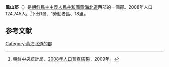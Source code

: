{{Infobox   Korean settlement
| context = north
|  img=DPRK2006_Hwangbuk-Bongsan.PNG
| hangul =봉산군
| hanja ={{linktext|鳳|山|郡}}
| rr=Bongsan-gun
| mr=Pongsan-gun
|  pop = 124,745
| popyear = 2008
|  divs = 1邑、1勞動者區、18里
}}
'''鳳山郡'''（{{kor|諺=봉산군|漢=鳳山郡|羅=Pongsan gun|f=y}}）是[[朝鮮民主主義人民共和國|朝鮮民主主義人民共和國]][[黃海北道|黃海北道]]西部的一個郡。2008年人口124,745人。<ref>朝鮮中央統計局，[http://unstats.un.org/unsd/demographic/sources/census/2010_PHC/North_Korea/Final%20national%20census%20report.pdf 2008年人口普查結果]，2009年。</ref>下分1邑、1勞動者區、18里。

==参考文献==
<div  class="references-small">
<references></references>
</div>

{{黃海北道行政區劃}}

{{DEFAULTSORT:Pongsan-gun}}
[[Category:黄海北道的郡|Category:黄海北道的郡]]